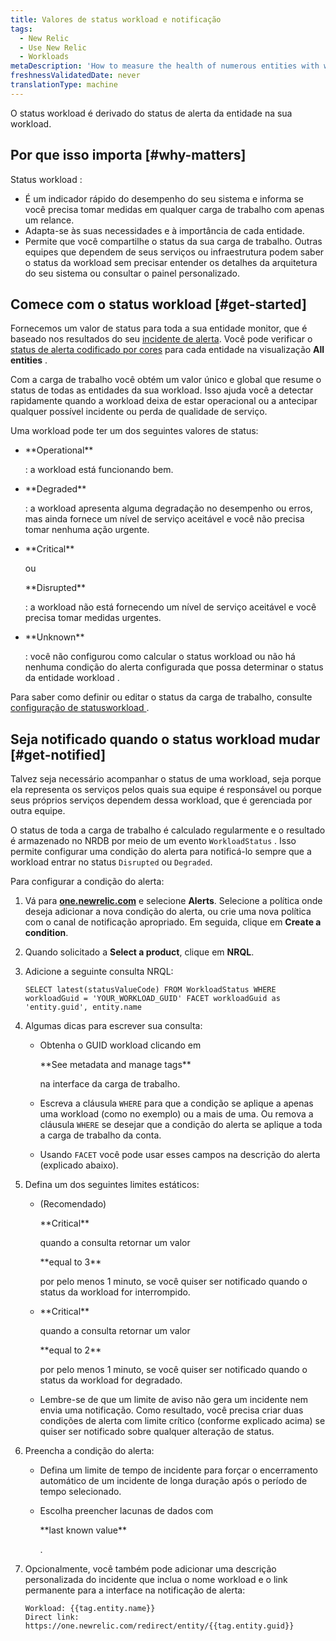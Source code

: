 ```yaml
---
title: Valores de status workload e notificação
tags:
  - New Relic
  - Use New Relic
  - Workloads
metaDescription: 'How to measure the health of numerous entities with workload status, and alert on workload status.'
freshnessValidatedDate: never
translationType: machine
---
```


O status workload é derivado do status de alerta da entidade na sua workload.

## Por que isso importa [#why-matters]

Status workload :

* É um indicador rápido do desempenho do seu sistema e informa se você precisa tomar medidas em qualquer carga de trabalho com apenas um relance.
* Adapta-se às suas necessidades e à importância de cada entidade.
* Permite que você compartilhe o status da sua carga de trabalho. Outras equipes que dependem de seus serviços ou infraestrutura podem saber o status da workload sem precisar entender os detalhes da arquitetura do seu sistema ou consultar o painel personalizado.

## Comece com o status workload [#get-started]

Fornecemos um valor de status para toda a sua entidade monitor, que é baseado nos resultados do seu [incidente de alerta](/docs/alerts). Você pode verificar o [status de alerta codificado por cores](/docs/alerts/new-relic-alerts/configuring-alert-policies/identify-entities-without-alert-policies#colors) para cada entidade na visualização <DNT>**All entities**</DNT> .

Com a carga de trabalho você obtém um valor único e global que resume o status de todas as entidades da sua workload. Isso ajuda você a detectar rapidamente quando a workload deixa de estar operacional ou a antecipar qualquer possível incidente ou perda de qualidade de serviço.

Uma workload pode ter um dos seguintes valores de status:

* <DNT>
    **Operational**
  </DNT>

  : a workload está funcionando bem.

* <DNT>
    **Degraded**
  </DNT>

  : a workload apresenta alguma degradação no desempenho ou erros, mas ainda fornece um nível de serviço aceitável e você não precisa tomar nenhuma ação urgente.

* <DNT>
    **Critical**
  </DNT>

  ou

  <DNT>
    **Disrupted**
  </DNT>

  : a workload não está fornecendo um nível de serviço aceitável e você precisa tomar medidas urgentes.

* <DNT>
    **Unknown**
  </DNT>

  : você não configurou como calcular o status workload ou não há nenhuma condição do alerta configurada que possa determinar o status da entidade workload .

Para saber como definir ou editar o status da carga de trabalho, consulte [configuração de statusworkload ](/docs/workload-status-configuration).

## Seja notificado quando o status workload mudar [#get-notified]

Talvez seja necessário acompanhar o status de uma workload, seja porque ela representa os serviços pelos quais sua equipe é responsável ou porque seus próprios serviços dependem dessa workload, que é gerenciada por outra equipe.

O status de toda a carga de trabalho é calculado regularmente e o resultado é armazenado no NRDB por meio de um evento `WorkloadStatus` . Isso permite configurar uma condição do alerta para notificá-lo sempre que a workload entrar no status `Disrupted` ou `Degraded`.

Para configurar a condição do alerta:

1. Vá para <DNT>**[one.newrelic.com](https://one.newrelic.com/all-capabilities)**</DNT> e selecione <DNT>**Alerts**</DNT>. Selecione a política onde deseja adicionar a nova condição do alerta, ou crie uma nova política com o canal de notificação apropriado. Em seguida, clique em <DNT>**Create a condition**</DNT>.

2. Quando solicitado a <DNT>**Select a product**</DNT>, clique em <DNT>**NRQL**</DNT>.

3. Adicione a seguinte consulta NRQL:

   ```
   SELECT latest(statusValueCode) FROM WorkloadStatus WHERE workloadGuid = 'YOUR_WORKLOAD_GUID' FACET workloadGuid as 'entity.guid', entity.name
   ```

4. Algumas dicas para escrever sua consulta:

   * Obtenha o GUID workload clicando em

     <DNT>
       **See metadata and manage tags**
     </DNT>

     na interface da carga de trabalho.

   * Escreva a cláusula `WHERE` para que a condição se aplique a apenas uma workload (como no exemplo) ou a mais de uma. Ou remova a cláusula `WHERE` se desejar que a condição do alerta se aplique a toda a carga de trabalho da conta.

   * Usando `FACET` você pode usar esses campos na descrição do alerta (explicado abaixo).

5. Defina um dos seguintes limites estáticos:

   * (Recomendado)

     <DNT>
       **Critical**
     </DNT>

     quando a consulta retornar um valor

     <DNT>
       **equal to 3**
     </DNT>

     por pelo menos 1 minuto, se você quiser ser notificado quando o status da workload for interrompido.

   * <DNT>
       **Critical**
     </DNT>

     quando a consulta retornar um valor

     <DNT>
       **equal to 2**
     </DNT>

     por pelo menos 1 minuto, se você quiser ser notificado quando o status da workload for degradado.

   * Lembre-se de que um limite de aviso não gera um incidente nem envia uma notificação. Como resultado, você precisa criar duas condições de alerta com limite crítico (conforme explicado acima) se quiser ser notificado sobre qualquer alteração de status.

6. Preencha a condição do alerta:

   * Defina um limite de tempo de incidente para forçar o encerramento automático de um incidente de longa duração após o período de tempo selecionado.

   * Escolha preencher lacunas de dados com

     <DNT>
       **last known value**
     </DNT>

     .

7. Opcionalmente, você também pode adicionar uma descrição personalizada do incidente que inclua o nome workload e o link permanente para a interface na notificação de alerta:

   ```
   Workload: {{tag.entity.name}}
   Direct link: https://one.newrelic.com/redirect/entity/{{tag.entity.guid}}
   ```
